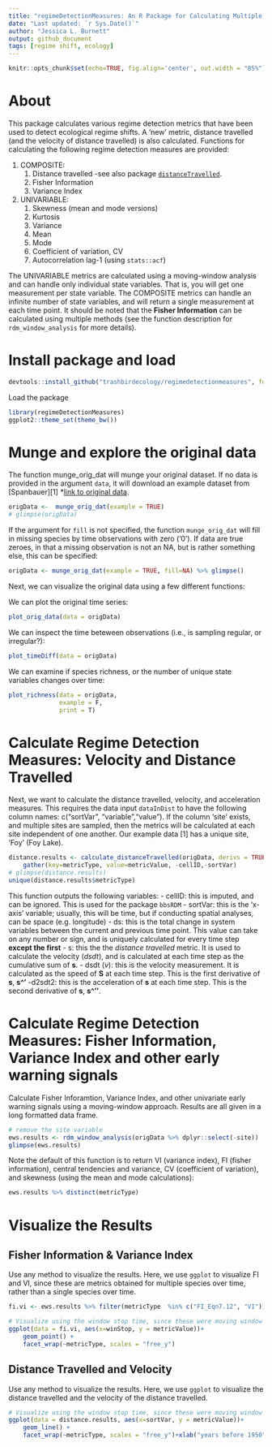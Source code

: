 ```yaml
---
title: "regimeDetectionMeasures: An R Package for Calculating Multiple Regime Detection Measures"
date: "Last updated: `r Sys.Date()`"
author: "Jessica L. Burnett"
output: github_document
tags: [regime shift, ecology]
---
```

```r
knitr::opts_chunk$set(echo=TRUE, fig.align='center', out.width = "85%")
```

# About 

This package calculates various regime detection metrics that have been used to detect ecological regime shifts. A 'new' metric, distance travelled (and the velocity of distance travelled) is also calculated.  Functions for calculating the  following regime detection measures are provided:

1. COMPOSITE:
    1. Distance travelled -see also package [`distanceTravelled`](https://github.com/TrashBirdEcology/distanceTravelled). 
    1. Fisher Information
    1. Variance Index

1. UNIVARIABLE:
    1. Skewness (mean and mode versions)
    1. Kurtosis
    1. Variance
    1. Mean
    1. Mode
    1. Coefficient of variation, CV
    1. Autocorrelation lag-1 (using `stats::acf`)


The UNIVARIABLE metrics are calculated using a moving-window analysis and can handle only individual state variables. That is, you will get one measurement per state variable. The  COMPOSITE metrics can handle an infinite number of state variables, and will return a single measurement at each time point. It should be noted  that the **Fisher Information** can be calculated using multiple methods (see the function description for `rdm_window_analysis` for more details).

# Install package and load

```r
devtools::install_github("trashbirdecology/regimedetectionmeasures", force=FALSE)
```

Load the package
```r
library(regimeDetectionMeasures)
ggplot2::theme_set(theme_bw())
```

# Munge and explore the original data
The function munge_orig_dat will munge your original dataset. If no data is provided in the argument `data`, it will download an example dataset from [Spanbauer][1] *[link to original data](https://journals.plos.org/plosone/article?id=10.1371/journal.pone.0108936). 

```r
origData <-  munge_orig_dat(example = TRUE)
# glimpse(origData)
```

If the argument for `fill` is not specified, the function `munge_orig_dat` will fill in missing species by time observations with zero ('0'). If data are true zeroes, in that a missing observation is not an NA, but is rather something else, this can be specified:

```r
origData <- munge_orig_dat(example = TRUE, fill=NA) %>% glimpse()
```

Next, we can visualize the original data using a few different functions:

We can plot the original time series:
```r
plot_orig_data(data = origData)
```

We can inspect the time beteween observations (i.e., is sampling regular, or irregular?):
```r
plot_timeDiff(data = origData)
```

We can examine if species richness, or the number of unique state variables changes over time:
```r
plot_richness(data = origData,
              example = F,
              print = T)
```

# Calculate Regime Detection Measures: Velocity and Distance Travelled

Next, we want to calculate the distance travelled, velocity, and acceleration measures. This requires the data input `dataInDist` to have the following column names: c("sortVar", "variable","value"). If the column 'site' exists, and multiple sites are sampled, then the metrics will be calculated at each site independent of one another. Our example data [1] has a unique site, 'Foy' (Foy Lake).

```r
distance.results <- calculate_distanceTravelled(origData, derivs = TRUE) %>% 
    gather(key=metricType, value=metricValue, -cellID,-sortVar)
# glimpse(distance.results)
unique(distance.results$metricType) 
```
This function outputs the following variables: 
- cellID: this is imputed, and can be ignored. This is used for the package `bbsRDM`
- sortVar: this is the 'x-axis' variable; usually, this will be time, but if conducting spatial analyses, can be space (e.g. longitude)
- ds: this is the total change in system variables between the current and previous time point. This value can take on any number or sign, and is uniquely calculated for every time step **except the first**
- s: this the the *distance travelled* metric. It is used to calculate the velocity (*dsdt*), and is calculated at each time step as the cumulative sum of **s**.
- dsdt (*v*): this is the velocity measurement. It is calculated as the speed of **S** at each time step. This is the first derivative of **s**, **s^'**
-d2sdt2: this is the acceleration of **s** at each time step. This is the second derivative of **s**, **s^''**.


# Calculate Regime Detection Measures: Fisher Information, Variance Index and other early warning signals 

Calculate Fisher Inforamtion, Variance Index, and other univariate early warning signals using a moving-window approach. Results are all given in a long formatted data frame.
```r
# remove the site variable
ews.results <- rdm_window_analysis(origData %>% dplyr::select(-site))
glimpse(ews.results)
```


Note the default of this function is to return VI (variance index), FI (fisher information), central tendencies and variance, CV (coefficient of variation), and skewness (using the mean and mode calculations):
```r
ews.results %>% distinct(metricType)
```


# Visualize the Results

## Fisher Information & Variance Index
Use any method to visualize the results. Here, we use `ggplot` to visualize FI and VI, since these are metrics obtained for multiple species over time, rather than a single species over time.
```r
fi.vi <- ews.results %>% filter(metricType  %in% c("FI_Eqn7.12", "VI"))

# Visualize using the window stop time, since these were moving window anlayses
ggplot(data = fi.vi, aes(x=winStop, y = metricValue))+
    geom_point() +
    facet_wrap(~metricType, scales = "free_y")
```


## Distance Travelled and Velocity
Use any method to visualize the results. Here, we use `ggplot` to visualize the distance travelled and the velocity of the distance travelled.
```r

# Visualize using the window stop time, since these were moving window anlayses
ggplot(data = distance.results, aes(x=sortVar, y = metricValue))+
    geom_line() +
    facet_wrap(~metricType, scales = "free_y")+xlab("years before 1950")
```

